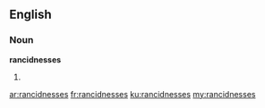 ==English==

===Noun===
'''rancidnesses'''

# {{plural of|rancidness}}

[[ar:rancidnesses]]
[[fr:rancidnesses]]
[[ku:rancidnesses]]
[[my:rancidnesses]]